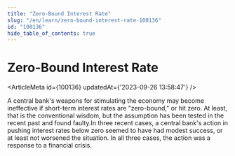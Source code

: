 ```yaml
---
title: "Zero-Bound Interest Rate"
slug: "/en/learn/zero-bound-interest-rate-100136"
id: "100136"
hide_table_of_contents: true
---
```



# Zero-Bound Interest Rate

<ArticleMeta id={100136} updatedAt={'2023-09-26 13:58:47'} />
<div className='border-solid border-b border-t-0 my-4 border-[var(--ifm-color-gray-300)]' />

A central bank's weapons for stimulating the economy may become ineffective if short-term interest rates are "zero-bound," or hit zero. At least, that is the conventional wisdom, but the assumption has been tested in the recent past and found faulty.In three recent cases, a central bank's action in pushing interest rates below zero seemed to have had modest success, or at least not worsened the situation. In all three cases, the action was a response to a financial crisis.
